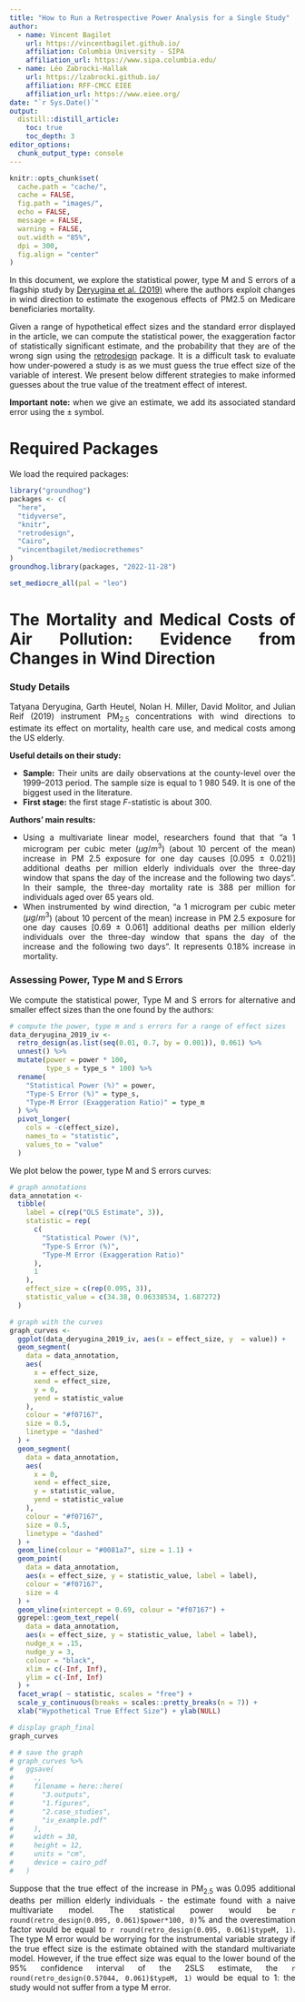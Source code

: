 ```yaml
---
title: "How to Run a Retrospective Power Analysis for a Single Study"
author:
  - name: Vincent Bagilet 
    url: https://vincentbagilet.github.io/
    affiliation: Columbia University - SIPA
    affiliation_url: https://www.sipa.columbia.edu/
  - name: Léo Zabrocki-Hallak
    url: https://lzabrocki.github.io/
    affiliation: RFF-CMCC EIEE
    affiliation_url: https://www.eiee.org/
date: "`r Sys.Date()`"
output:
  distill::distill_article:
    toc: true
    toc_depth: 3
editor_options: 
  chunk_output_type: console
---
```


<style>
body {
text-align: justify}
</style>

```r
knitr::opts_chunk$set(
  cache.path = "cache/",
  cache = FALSE,
  fig.path = "images/",
  echo = FALSE,
  message = FALSE,
  warning = FALSE,
  out.width = "85%",
  dpi = 300,
  fig.align = "center"
)
```

In this document, we explore the statistical power, type M and S errors of a flagship study by [Deryugina et al. (2019)](https://www.aeaweb.org/articles?id=10.1257/aer.20180279) where the authors exploit changes in wind direction to estimate the exogenous effects of PM2.5 on Medicare beneficiaries mortality.

Given a range of hypothetical effect sizes and the standard error displayed in the article, we can compute the statistical power, the exaggeration factor of statistically significant estimate, and the probability that they are of the wrong sign using the [retrodesign](https://cran.r-project.org/web/packages/retrodesign/vignettes/Intro_To_retrodesign.html) package. It is a difficult task to evaluate how under-powered a study is as we must guess the true effect size of the variable of interest. We present below different strategies to make informed guesses about the true value of the treatment effect of interest.

**Important note:** when we give an estimate, we add its associated standard error using the $\pm$ symbol.

# Required Packages

We load the required packages:

```r
library("groundhog")
packages <- c(
  "here",
  "tidyverse", 
  "knitr",
  "retrodesign", 
  "Cairo",
  "vincentbagilet/mediocrethemes"
)
groundhog.library(packages, "2022-11-28")

set_mediocre_all(pal = "leo") 
```

# The Mortality and Medical Costs of Air Pollution: Evidence from Changes in Wind Direction

### Study Details

Tatyana Deryugina, Garth Heutel, Nolan H. Miller, David Molitor, and Julian Reif (2019) instrument PM$_{2.5}$ concentrations with wind directions to estimate its effect on mortality, health care use, and medical costs among the US elderly.

**Useful details on their study:**

* **Sample:** Their units are daily observations at the county-level over the 1999–2013 period. The sample size is equal to 1 980 549. It is one of the biggest used in the literature.
* **First stage:** the first stage *F*-statistic is about 300.

**Authors' main results:**

* Using a multivariate linear model, researchers found that that "a 1 microgram per cubic meter ($\mu g/m^{3}$) (about 10 percent of
the mean) increase in PM 2.5 exposure for one day causes [0.095 $\pm$ 0.021)] additional deaths per million elderly individuals over the three-day window that spans the day of the increase and the following two days". In their sample, the three-day mortality rate is 388 per million for individuals aged over 65 years old.
* When instrumented by wind direction, "a 1 microgram per cubic meter ($\mu g/m^{3}$) (about 10 percent of the mean) increase in PM 2.5 exposure for one day causes [0.69 $\pm$ 0.061] additional deaths per million elderly individuals over the three-day window that spans the day of the increase and the following two days". It represents 0.18% increase in mortality.

### Assessing Power, Type M and S Errors

We compute the statistical power, Type M and S errors for alternative and smaller effect sizes than the one found by the authors:

```r
# compute the power, type m and s errors for a range of effect sizes
data_deryugina_2019_iv <-
  retro_design(as.list(seq(0.01, 0.7, by = 0.001)), 0.061) %>%
  unnest() %>%
  mutate(power = power * 100,
         type_s = type_s * 100) %>%
  rename(
    "Statistical Power (%)" = power,
    "Type-S Error (%)" = type_s,
    "Type-M Error (Exaggeration Ratio)" = type_m
  ) %>%
  pivot_longer(
    cols = -c(effect_size),
    names_to = "statistic",
    values_to = "value"
  )
```

We plot below the power, type M and S errors curves:

```r
# graph annotations
data_annotation <-
  tibble(
    label = c(rep("OLS Estimate", 3)),
    statistic = rep(
      c(
        "Statistical Power (%)",
        "Type-S Error (%)",
        "Type-M Error (Exaggeration Ratio)"
      ),
      1
    ),
    effect_size = c(rep(0.095, 3)),
    statistic_value = c(34.38, 0.06338534, 1.687272)
  )

# graph with the curves
graph_curves <-
  ggplot(data_deryugina_2019_iv, aes(x = effect_size, y  = value)) +
  geom_segment(
    data = data_annotation,
    aes(
      x = effect_size,
      xend = effect_size,
      y = 0,
      yend = statistic_value
    ),
    colour = "#f07167",
    size = 0.5,
    linetype = "dashed"
  ) +
  geom_segment(
    data = data_annotation,
    aes(
      x = 0,
      xend = effect_size,
      y = statistic_value,
      yend = statistic_value
    ),
    colour = "#f07167",
    size = 0.5,
    linetype = "dashed"
  ) +
  geom_line(colour = "#0081a7", size = 1.1) +
  geom_point(
    data = data_annotation,
    aes(x = effect_size, y = statistic_value, label = label),
    colour = "#f07167",
    size = 4
  ) +
  geom_vline(xintercept = 0.69, colour = "#f07167") +
  ggrepel::geom_text_repel(
    data = data_annotation,
    aes(x = effect_size, y = statistic_value, label = label),
    nudge_x = .15,
    nudge_y = 3,
    colour = "black",
    xlim = c(-Inf, Inf),
    ylim = c(-Inf, Inf)
  ) +
  facet_wrap( ~ statistic, scales = "free") +
  scale_y_continuous(breaks = scales::pretty_breaks(n = 7)) +
  xlab("Hypothetical True Effect Size") + ylab(NULL)

# display graph_final
graph_curves

# # save the graph
# graph_curves %>%
#   ggsave(
#     .,
#     filename = here::here(
#       "3.outputs",
#       "1.figures",
#       "2.case_studies",
#       "iv_example.pdf"
#     ),
#     width = 30,
#     height = 12,
#     units = "cm",
#     device = cairo_pdf
#   )
```

Suppose that the true effect of the increase in PM$_{2.5}$ was 0.095 additional deaths per million elderly individuals - the estimate found with a naive multivariate model. The statistical power would be `r round(retro_design(0.095, 0.061)$power*100, 0)`% and the overestimation factor would be equal to `r round(retro_design(0.095, 0.061)$typeM, 1)`. The type M error would be worrying for the instrumental variable strategy if the true effect size is the estimate obtained with the standard multivariate model. However, if the true effect size was equal to the lower bound of the 95% confidence interval of the 2SLS estimate, the `r round(retro_design(0.57044, 0.061)$typeM, 1)` would be equal to 1: the study would not suffer from a type M error.

